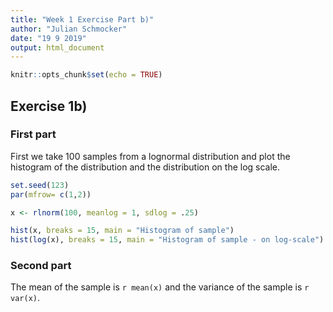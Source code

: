```yaml
---
title: "Week 1 Exercise Part b)"
author: "Julian Schmocker"
date: "19 9 2019"
output: html_document
---
```


```r
knitr::opts_chunk$set(echo = TRUE)
```

## Exercise 1b)

### First part

First we take 100 samples from a lognormal distribution and plot the histogram of the distribution and the distribution on the log scale.

```r
set.seed(123)
par(mfrow= c(1,2))

x <- rlnorm(100, meanlog = 1, sdlog = .25)

hist(x, breaks = 15, main = "Histogram of sample")
hist(log(x), breaks = 15, main = "Histogram of sample - on log-scale")

```

### Second part

The mean of the sample is `r mean(x)` and the variance of the sample is `r var(x)`.
